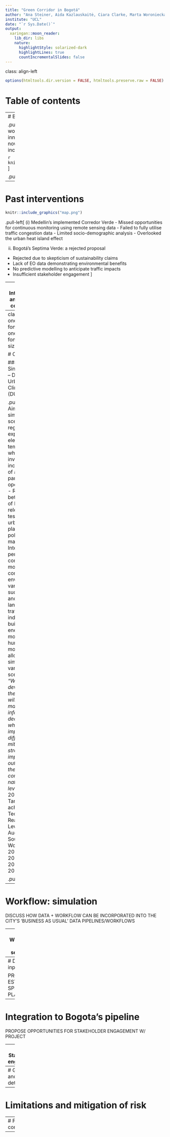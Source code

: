 ```yaml
---
title: "Green Corridor in Bogotá"
author: "Ana Steiner, Aida Kazlauskaitė, Ciara Clarke, Marta Woroniecka and Hannah Schuller"
institute: "UCL"
date: "`r Sys.Date()`"
output:
  xaringan::moon_reader:
    lib_dir: libs
    nature:
      highlightStyle: solarized-dark
      highlightLines: true
      countIncrementalSlides: false
---
```

class: align-left
```r
options(htmltools.dir.version = FALSE, htmltools.preserve.raw = FALSE)
```
# Table of contents

---
# Bogota: the context 

.pull-left[Once celebrated for the world’s longest cycle route and the innovative Transmilenio system, Bogotá now faces several key challenges, including:

```r

knitr::include_graphics('bogota.png')
```
]

.pull-right[
```r

knitr::include_graphics('bogota-context.png')
```
]
---

# Past interventions
```r
knitr::include_graphics("map.png")
```
.pull-left[
(i) Medellin’s implemented Corredor Verde 
- Missed opportunities for continuous monitoring using remote sensing data
- Failed to fully utilise traffic congestion data
- Limited socio-demographic analysis
- Overlooked the urban heat island effect


(ii) Bogotá’s Septima Verde: a rejected proposal
- Rejected due to skepticism of sustainability claims 
- Lack of EO data demonstrating environmental benefits
- No predictive modelling to anticipate traffic impacts
- Insufficient stakeholder engagement
]

---
# International and national compliance

---
class: my-one-page-font
.my-one-page-font {
  font-size: 40px;
}

# Case study

### Cooling Singapore 2.0 – Digital Urban Climate Twin (DUCT)

.pull-left[
- Aims to simulate scenarios in regions experiencing elevated temperatures, which may involve the incorporation of additional parks and open spaces.
- Recently, a beta version of DUCT was released for testing by urban planners and policy makers.
- Integrates all pertinent computational models to consider environmental variables such as wind and sunlight, land cover, traffic, industrial and building energy models, and human mobility + allows for the simulation of various scenarios.
- *"When developed, the digital tool will help us make more informed decisions when implementing different mitigation strategies to improve outdoor thermal comfort at the nationwide level.”* (URA, 2023)
- Target is to achieve Technology Readiness Level 6+ by August 2024.
Sources: World Bank, 2023; Ang, 2024; URA, 2023; Aydt, 2023.]

.pull-right[
```r

knitr::include_graphics('singapore.png')
```
]

---
# Workflow: simulation

DISCUSS HOW DATA + WORKFLOW CAN BE INCORPORATED INTO THE CITY'S 'BUSINESS AS USUAL' DATA PIPELINES/WORKFLOWS

---
# Workflow: site selection

PROPOSE TIMELINE FOR PLAN

---
# Data inputs

PROPOSE ESTIMATED SPENDING PLAN

---
# Integration to Bogota's pipeline

PROPOSE OPPORTUNITIES FOR STAKEHOLDER ENGAGEMENT W/ PROJECT

---
# Stakeholder engagement

---
# GANTT and team details

---
# Limitations and mitigation of risk

---
# Future continuation

---